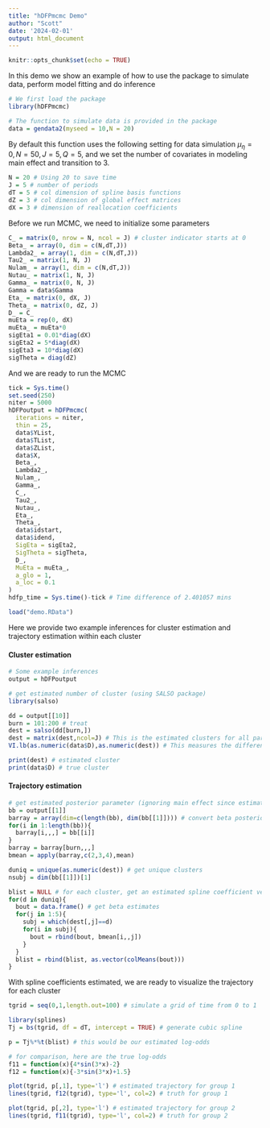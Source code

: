 ---
title: "hDFPmcmc Demo"
author: "Scott"
date: '2024-02-01'
output: html_document
---

```{r setup, include=FALSE}
knitr::opts_chunk$set(echo = TRUE)
```

In this demo we show an example of how to use the package to simulate data, perform model fitting and do inference

```{r, fig.show='hide'}
# We first load the package
library(hDFPmcmc)

# The function to simulate data is provided in the package
data = gendata2(myseed = 10,N = 20)
```

By default this function uses the following setting for data simulation
$\mu_\eta=0, N=50, J=5, Q=5$, and we set the number of covariates in modeling main effect and transition to 3.

```{r}
N = 20 # Using 20 to save time
J = 5 # number of periods
dT = 5 # col dimension of spline basis functions
dZ = 3 # col dimension of global effect matrices
dX = 3 # dimension of reallocation coefficients
```

Before we run MCMC, we need to initialize some parameters

```{r}
C_ = matrix(0, nrow = N, ncol = J) # cluster indicator starts at 0
Beta_ = array(0, dim = c(N,dT,J))
Lambda2_ = array(1, dim = c(N,dT,J))
Tau2_ = matrix(1, N, J)
Nulam_ = array(1, dim = c(N,dT,J))
Nutau_ = matrix(1, N, J)
Gamma_ = matrix(0, N, J)
Gamma = data$Gamma
Eta_ = matrix(0, dX, J)
Theta_ = matrix(0, dZ, J)
D_ = C_
muEta = rep(0, dX)
muEta_ = muEta*0
sigEta1 = 0.01*diag(dX)
sigEta2 = 5*diag(dX)
sigEta3 = 10*diag(dX)
sigTheta = diag(dZ)
```

And we are ready to run the MCMC

```{r, eval=FALSE}
tick = Sys.time()
set.seed(250)
niter = 5000
hDFPoutput = hDFPmcmc(
  iterations = niter,
  thin = 25,
  data$YList,
  data$TList,
  data$ZList,
  data$X,
  Beta_,
  Lambda2_,
  Nulam_,
  Gamma_, 
  C_,
  Tau2_,
  Nutau_,
  Eta_,
  Theta_,
  data$idstart,
  data$idend,
  SigEta = sigEta2,
  SigTheta = sigTheta,
  D_,
  MuEta = muEta_,
  a_glo = 1,
  a_loc = 0.1
)
hdfp_time = Sys.time()-tick # Time difference of 2.401057 mins
```

```{r, echo=FALSE}
load("demo.RData")
```

Here we provide two example inferences for cluster estimation and trajectory estimation within each cluster

#### Cluster estimation

```{r}
# Some example inferences
output = hDFPoutput

# get estimated number of cluster (using SALSO package)
library(salso)

dd = output[[10]]
burn = 101:200 # treat
dest = salso(dd[burn,])
dest = matrix(dest,ncol=J) # This is the estimated clusters for all participants over all 5 periods
VI.lb(as.numeric(data$D),as.numeric(dest)) # This measures the different between our estimation and the truth, closer to 0 is good
```

```{r}
print(dest) # estimated cluster
print(data$D) # true cluster
```

#### Trajectory estimation

```{r}
# get estimated posterior parameter (ignoring main effect since estimated eta is close to 0)
bb = output[[1]]
barray = array(dim=c(length(bb), dim(bb[[1]]))) # convert beta posterior from list to array for faster computation
for(i in 1:length(bb)){
  barray[i,,,] = bb[[i]]
}
barray = barray[burn,,,]
bmean = apply(barray,c(2,3,4),mean)

duniq = unique(as.numeric(dest)) # get unique clusters
nsubj = dim(bb[[1]])[1]

blist = NULL # for each cluster, get an estimated spline coefficient vector
for(d in duniq){
  bout = data.frame() # get beta estimates
  for(j in 1:5){
    subj = which(dest[,j]==d)
    for(i in subj){
      bout = rbind(bout, bmean[i,,j])
    }
  }
  blist = rbind(blist, as.vector(colMeans(bout)))
}
```

With spline coefficients estimated, we are ready to visualize the trajectory for each cluster

```{r}
tgrid = seq(0,1,length.out=100) # simulate a grid of time from 0 to 1

library(splines)
Tj = bs(tgrid, df = dT, intercept = TRUE) # generate cubic spline

p = Tj%*%t(blist) # this would be our estimated log-odds

# for comparison, here are the true log-odds
f11 = function(x){4*sin(3*x)-2}
f12 = function(x){-3*sin(3*x)+1.5}

plot(tgrid, p[,1], type='l') # estimated trajectory for group 1
lines(tgrid, f12(tgrid), type='l', col=2) # truth for group 1

plot(tgrid, p[,2], type='l') # estimated trajectory for group 2
lines(tgrid, f11(tgrid), type='l', col=2) # truth for group 2
```